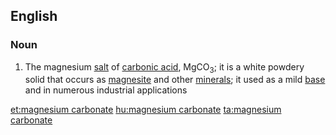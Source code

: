 ==English==

===Noun===
{{wikipedia}}
{{en-noun|sg=[[magnesium]] [[carbonate]]|-}}

#{{inorganic compound}} The magnesium [[salt]] of [[carbonic acid]], MgCO<sub>3</sub>; it is a white powdery solid that occurs as [[magnesite]] and other [[mineral]]s; it used as a mild [[base]] and in numerous industrial applications

[[et:magnesium carbonate]]
[[hu:magnesium carbonate]]
[[ta:magnesium carbonate]]